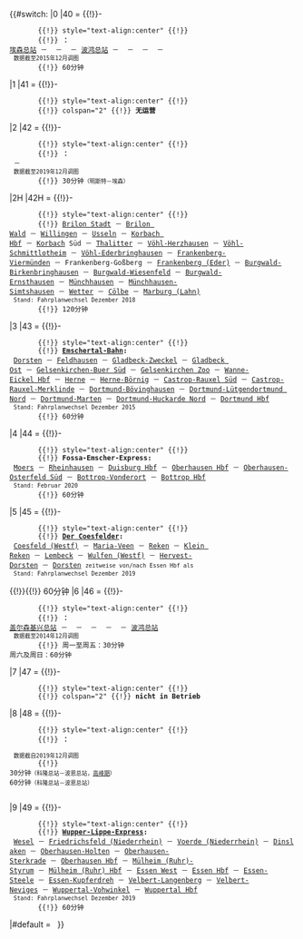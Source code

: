 <onlyinclude><includeonly>{{#switch: {{{1|1}}}{{{2|}}}
|0
|40   = {{!}}-
        {{!}} style="text-align:center" {{!}} {{Bahnlinie NRW|RB|40}}
        {{!}} '''{{ld|鲁尔-莱讷线|Ruhr-Lenne-Bahn}}：'''<br />[[埃森火车总站|埃森总站]] － {{ld|埃森-克赖南站|Haltepunkt Essen-Kray Süd|埃森-克赖南}} － {{ld|瓦滕沙伊德站|Bahnhof Wattenscheid|瓦滕沙伊德}} － [[波鸿火车总站|波鸿总站]] － {{ld|维滕火车总站|Witten Hauptbahnhof|维滕总站}} － {{ld|鲁尔河畔韦特车站|Bahnhof Wetter (Ruhr)|韦特}} － {{ld|哈根-福哈勒车站|Bahnhof Hagen-Vorhalle|哈根-福哈勒}} － {{ld|哈根火车总站|Hagen Hauptbahnhof|哈根总站}}<br /> <small>数据截至2015年12月调图</small>
        {{!}} 60分钟
|1
|41   = {{!}}-
        {{!}} style="text-align:center" {{!}} {{Bahnlinie NRW|RB|41}}
        {{!}} colspan="2" {{!}} '''无运营'''
|2
|42   = {{!}}-
        {{!}} style="text-align:center" {{!}} {{Bahnlinie NRW|RE|42}}
        {{!}} '''{{ld|莱茵-哈德快线|Rhein-Haard-Express|尼尔斯-哈德快线}}：'''<br />{{ld|明斯特火车总站|Münster (Westfalen) Hauptbahnhof|明斯特总站}} － {{nowrap|{{ld|明斯特-阿尔巴赫滕站|Haltepunkt Münster-Albachten|明斯特-阿尔巴赫滕}} －}} {{nowrap|{{ld|伯森塞尔车站|Bahnhof Bösensell|伯森塞尔}} －}} {{nowrap|{{ld|诺图尔恩-阿佩许尔森车站|Bahnhof Nottuln-Appelhülsen|诺图尔恩-阿佩许尔森}} －}} {{nowrap|{{ld|布尔德恩乘降所|Haltepunkt Buldern|布尔德恩}} －}} {{nowrap|{{ld|迪尔门车站|Bahnhof Dülmen|迪尔门}} －}} {{nowrap|{{ld|叙滕乘降所|Haltepunkt Sythen|叙滕}} －}} {{nowrap|{{ld|哈尔滕车站|Bahnhof Haltern am See|哈尔滕}} －}} {{nowrap|{{ld|马尔-辛森车站|Bahnhof Marl-Sinsen|马尔-辛森}} －}} {{nowrap|{{ld|雷克灵豪森火车总站|Recklinghausen Hauptbahnhof|雷克灵豪森总站}} －}} {{nowrap|{{ld|雷克灵豪森南站|Bahnhof Recklinghausen Süd|雷克灵豪森南}} －}} {{nowrap|{{ld|万讷-埃克尔火车总站|Wanne-Eickel Hauptbahnhof|万讷-埃克尔总站}} －}} {{nowrap|[[盖尔森基兴火车总站|盖尔森基兴总站]] －}} {{nowrap|[[埃森火车总站|埃森总站]] －}} {{nowrap|{{ld|米尔海姆火车总站|Mülheim (Ruhr) Hauptbahnhof|米尔海姆总站}} －}} {{nowrap|[[杜伊斯堡火车总站|杜伊斯堡总站]] －}} {{nowrap|{{ld|莱茵豪森车站|Bahnhof Rheinhausen|莱茵豪森}} －}} {{nowrap|{{ld|克雷费尔德-乌丁根车站|Bahnhof Krefeld-Uerdingen|克雷费尔德-乌丁根}} －}} {{nowrap|{{ld|克雷费尔德火车总站|Krefeld Hauptbahnhof|克雷费尔德总站}} －}} {{nowrap|{{ld|菲尔森车站|Bahnhof Viersen|菲尔森}} －}} {{nowrap|{{ld|门兴格拉德巴赫火车总站|Mönchengladbach Hauptbahnhof|门兴格拉德巴赫总站}}}}<br /> <small>数据截至2019年12月调图</small>
        {{!}} 30分钟<small>（明斯特－埃森）</small><br />{{nowrap|60分钟<small>（埃森－格拉德巴赫）</small>}}
|2H
|42H  = {{!}}-
        {{!}} style="text-align:center" {{!}} {{Bahnlinie NRW|RB|42H}}
        {{!}} [[Bahnhof Brilon Stadt|Brilon Stadt]] － [[Bahnhof Brilon Wald|Brilon Wald]] － [[Bahnhof Willingen|Willingen]] － [[Bahnhof Usseln|Usseln]] － [[Korbach Hauptbahnhof|Korbach Hbf]] － [[Korbach]] Süd － [[Thalitter]] － [[Herzhausen (Vöhl)|Vöhl-Herzhausen]] － [[Schmittlotheim|Vöhl-Schmittlotheim]] － [[Ederbringhausen|Vöhl-Ederbringhausen]] － [[Viermünden|Frankenberg-Viermünden]] － Frankenberg-Goßberg － [[Bahnhof Frankenberg (Eder)|Frankenberg (Eder)]] － [[Birkenbringhausen|Burgwald-Birkenbringhausen]] － [[Wiesenfeld (Burgwald)|Burgwald-Wiesenfeld]] － [[Ernsthausen (Burgwald)|Burgwald-Ernsthausen]] － [[Münchhausen (am Christenberg)|Münchhausen]] － [[Simtshausen|Münchhausen-Simtshausen]] － [[Wetter (Hessen)|Wetter]] － [[Bahnhof Cölbe|Cölbe]] － [[Bahnhof Marburg (Lahn)|Marburg (Lahn)]]<br /> <small>Stand: Fahrplanwechsel Dezember 2018</small>
        {{!}} 120分钟
|3
|43   = {{!}}-
        {{!}} style="text-align:center" {{!}} {{Bahnlinie NRW|RB|43}}
        {{!}} '''[[Emschertal-Bahn]]:'''<br /> [[Bahnhof Dorsten|Dorsten]] － [[Bahnhof Feldhausen|Feldhausen]] － [[Haltestelle Gladbeck-Zweckel|Gladbeck-Zweckel]] － [[Bahnhof Gladbeck Ost|Gladbeck Ost]] － [[Bahnhof Gelsenkirchen-Buer Süd|Gelsenkirchen-Buer&nbsp;Süd]] － [[Haltepunkt Gelsenkirchen Zoo|Gelsenkirchen&nbsp;Zoo]] － [[Wanne-Eickel Hauptbahnhof|Wanne-Eickel&nbsp;Hbf]] － [[Bahnhof Herne|Herne]] － [[Haltepunkt Herne-Börnig|Herne-Börnig]] － [[Haltepunkt Castrop-Rauxel Süd|Castrop-Rauxel&nbsp;Süd]] － [[Haltepunkt Castrop-Rauxel-Merklinde|Castrop-Rauxel-Merklinde]] － [[Bahnhof Dortmund-Bövinghausen|Dortmund-Bövinghausen]] － [[Haltepunkt Dortmund-Lütgendortmund Nord|Dortmund-Lütgendortmund Nord]] － [[Bahnhof Dortmund-Marten|Dortmund-Marten]] － [[Bahnhof Dortmund-Huckarde Nord|Dortmund-Huckarde Nord]] － [[Dortmund Hauptbahnhof|Dortmund&nbsp;Hbf]]<br /> <small>Stand: Fahrplanwechsel Dezember 2015</small>
        {{!}} 60分钟
|4
|44   = {{!}}-
        {{!}} style="text-align:center" {{!}} {{Bahnlinie NRW|RE|44}}
        {{!}} '''Fossa-Emscher-Express:'''<br /> [[Bahnhof Moers|Moers]] － [[Bahnhof Rheinhausen|Rheinhausen]] － [[Duisburg Hauptbahnhof|Duisburg Hbf]] － [[Oberhausen Hauptbahnhof|Oberhausen Hbf]] － [[Bahnhof Oberhausen-Osterfeld|Oberhausen-Osterfeld&nbsp;Süd]] － [[Haltepunkt Bottrop-Vonderort|Bottrop-Vonderort]] － [[Bottrop Hauptbahnhof|Bottrop&nbsp;Hbf]]<br /> <small>Stand: Februar 2020</small>
        {{!}} 60分钟
|5
|45   = {{!}}-
        {{!}} style="text-align:center" {{!}} {{Bahnlinie NRW|RB|45}}
        {{!}} '''[[Der Coesfelder]]:'''<br /> [[Bahnhof Coesfeld (Westf)|Coesfeld (Westf)]] － [[Bahnhof Maria-Veen|Maria-Veen]] － [[Bahnhof Reken|Reken]] － [[Haltepunkt Klein Reken|Klein Reken]] － [[Haltepunkt Lembeck|Lembeck]] － [[Bahnhof Wulfen (Westfalen)|Wulfen (Westf)]] － [[Bahnhof Hervest-Dorsten|Hervest-Dorsten]] － [[Bahnhof Dorsten|Dorsten]]&nbsp;<small>zeitweise von/nach Essen Hbf als {{Bahnlinie NRW|RE|14}}</small><br /> <small>Stand: Fahrplanwechsel Dezember 2019</small>
{{!}}{{!}} 60分钟
|6
|46   = {{!}}-
        {{!}} style="text-align:center" {{!}} {{Bahnlinie NRW|RB|46}}
        {{!}} '''{{ld|好运线|Glückauf-Bahn}}：'''<br />[[盖尔森基兴火车总站|盖尔森基兴总站]] － {{ld|万讷-埃克尔火车总站|Wanne-Eickel Hauptbahnhof|万讷-埃克尔总站}} － {{ld|波鸿-里姆克车站|Bahnhof Bochum-Riemke|波鸿-里姆克}} － {{ld|波鸿-哈默车站|Bahnhof Bochum-Hamme|波鸿-哈默}} － {{ld|波鸿西站|Bahnhof Bochum West|波鸿西}} － [[波鸿火车总站|波鸿总站]]<br /> <small>数据截至2014年12月调图</small>
        {{!}} 周一至周五：30分钟<br />周六及周日：60分钟
|7
|47   = {{!}}-
        {{!}} style="text-align:center" {{!}} {{Bahnlinie NRW|RB|47}}
        {{!}} colspan="2" {{!}} '''nicht in Betrieb'''
|8
|48   = {{!}}-
        {{!}} style="text-align:center" {{!}} {{Bahnlinie NRW|RB|48}}
        {{!}} '''{{ld|莱茵-伍珀线|Rhein-Wupper-Bahn}}：'''<br /> {{nowrap|{{ld|伍珀塔尔-上巴门车站|Bahnhof Wuppertal-Oberbarmen|伍珀塔尔-上巴门}} －}} {{nowrap|{{ld|伍珀塔尔-巴门车站|Bahnhof Wuppertal-Barmen|伍珀塔尔-巴门}} －}} {{nowrap|{{ld|伍珀塔尔火车总站|Wuppertal Hauptbahnhof|伍珀塔尔总站}} －}} {{nowrap|{{ld|伍珀塔尔-符文克尔车站|Bahnhof Wuppertal-Vohwinkel|伍珀塔尔-符文克尔}} －}} {{nowrap|{{ld|哈安-格鲁伊滕车站|Bahnhof Haan-Gruiten|哈安-格鲁伊滕}} －}} {{nowrap|{{ld|哈安站|Haltepunkt Haan|哈安}} －}} {{nowrap|{{ld|索林根火车总站|Solingen Hauptbahnhof|索林根总站}} －}} {{nowrap|{{ld|莱希林根车站|Bahnhof Leichlingen|莱希林根}} －}} {{nowrap|{{ld|奥普拉登车站|Bahnhof Opladen|奥普拉登}} －}} {{nowrap|{{ld|勒沃库森-施勒布施车站|Bahnhof Leverkusen-Schlebusch|勒沃库森-施勒布施}} －}} {{nowrap|{{ld|科隆-米尔海姆车站|Bahnhof Köln-Mülheim|科隆-米尔海姆}} －}} {{nowrap|[[科隆展会/多伊茨车站|科隆展会/多伊茨]] －}} {{nowrap|[[科隆火车总站|科隆总站]] －}} {{nowrap|{{ld|科隆西站|Bahnhof Köln West|科隆西}} －}} {{nowrap|{{ld|科隆南站|Bahnhof Köln Süd|科隆南}} －}} {{nowrap|{{ld|许尔特-卡尔朔伊伦车站|Bahnhof Hürth-Kalscheuren|许尔特-卡尔朔伊伦}} －}} {{nowrap|{{ld|布吕尔车站|Bahnhof Brühl|布吕尔}} －}} {{nowrap|{{ld|塞克滕车站|Bahnhof Sechtem|塞克滕}} －}} {{nowrap|{{ld|罗伊斯多夫|Roisdorf}} －}} {{nowrap|[[波恩火车总站|波恩总站]] －}} {{nowrap|{{ld|波恩联合国园区站|Haltepunkt Bonn UN Campus|波恩联合国园区}} －}} {{nowrap|{{ld|波恩-巴特戈德斯贝格车站|Bahnhof Bonn-Bad Godesberg|波恩-巴特戈德斯贝格}} －}} {{nowrap|{{ld|波恩-梅勒姆车站|Bahnhof Bonn-Mehlem|波恩-梅勒姆}}}}<br /> <small>数据截自2019年12月调图</small>
        {{!}} {{nowrap|30分钟<small>（上巴门－科隆总站）</small>}}<br />30分钟<small>（科隆总站－波恩总站，[[繁忙時間|高峰期]]）</small><br />60分钟<small>（科隆总站－波恩总站）</small><br /> {{nowrap|60分钟<small>（波恩总站－梅勒姆）</small>}}
|9
|49   = {{!}}-
        {{!}} style="text-align:center" {{!}} {{Bahnlinie NRW|RE|49}}
        {{!}} '''[[Wupper-Lippe-Express]]:'''<br /> [[Bahnhof Wesel|Wesel]] － [[Bahnhof Friedrichsfeld (Niederrhein)|Friedrichsfeld&nbsp;(Niederrhein)]] － [[Haltepunkt Voerde (Niederrhein)|Voerde&nbsp;(Niederrhein)]] － [[Bahnhof Dinslaken|Dinslaken]] － [[Bahnhof Oberhausen-Holten|Oberhausen-Holten]] － [[Bahnhof Oberhausen-Sterkrade|Oberhausen-Sterkrade]] － [[Oberhausen Hauptbahnhof|Oberhausen&nbsp;Hbf]] － [[Bahnhof Mülheim (Ruhr)-Styrum|Mülheim&nbsp;(Ruhr)-Styrum]] － [[Mülheim (Ruhr) Hauptbahnhof|Mülheim&nbsp;(Ruhr)&nbsp;Hbf]] － [[Bahnhof Essen West|Essen&nbsp;West]] － [[Essen Hauptbahnhof|Essen&nbsp;Hbf]] － [[Bahnhof Essen-Steele|Essen-Steele]] － [[Haltepunkt Essen-Kupferdreh|Essen-Kupferdreh]] － [[Bahnhof Velbert-Langenberg|Velbert-Langenberg]] － [[Bahnhof Velbert-Neviges|Velbert-Neviges]] － [[Bahnhof Wuppertal-Vohwinkel|Wuppertal-Vohwinkel]] － [[Wuppertal Hauptbahnhof|Wuppertal&nbsp;Hbf]]<br /> <small>Stand: Fahrplanwechsel Dezember 2019</small>
        {{!}} 60分钟
|#default = &nbsp;
}}</includeonly></onlyinclude>

{{Documentation}}